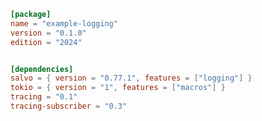 ```toml  title="logging/Cargo.toml"
[package]
name = "example-logging"
version = "0.1.0"
edition = "2024"


[dependencies]
salvo = { version = "0.77.1", features = ["logging"] }
tokio = { version = "1", features = ["macros"] }
tracing = "0.1"
tracing-subscriber = "0.3"

```